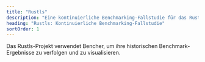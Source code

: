 ```yaml
---
title: "Rustls"
description: "Eine kontinuierliche Benchmarking-Fallstudie für das Rustls-Projekt. Erfahren Sie, wie sie Leistungseinbrüche in CI aufspüren."
heading: "Rustls: Kontinuierliche Benchmarking-Fallstudie"
sortOrder: 1
---
```



<WhatIsRustls />

<BenchmarkingRustls />

<ContinuousBenchmarkingForRustls />

<RustlsCiBench />

<RustlsBenchRunner />

<BareMetalServer />

<TrophyCase />

<WrapUp />

<BencherFooter>
Das Rustls-Projekt verwendet Bencher, um ihre historischen Benchmark-Ergebnisse zu verfolgen und zu visualisieren.
</BencherFooter>